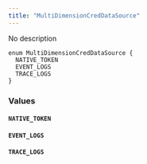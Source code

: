 ```yaml
---
title: "MultiDimensionCredDataSource"
---
```


No description

```
enum MultiDimensionCredDataSource {
  NATIVE_TOKEN
  EVENT_LOGS
  TRACE_LOGS
}

```

### Values[](#values "Direct link to heading")

#### `NATIVE_TOKEN`[](#native%5Ftoken "Direct link to heading")

#### `EVENT_LOGS`[](#event%5Flogs "Direct link to heading")

#### `TRACE_LOGS`[](#trace%5Flogs "Direct link to heading")